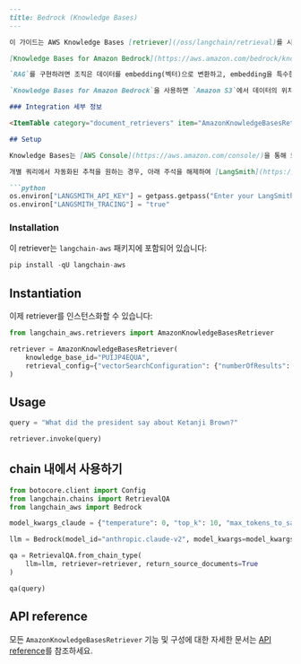 ```markdown
---
title: Bedrock (Knowledge Bases)
---

이 가이드는 AWS Knowledge Bases [retriever](/oss/langchain/retrieval)를 시작하는 데 도움을 드립니다.

[Knowledge Bases for Amazon Bedrock](https://aws.amazon.com/bedrock/knowledge-bases/)은 Amazon Web Services(AWS)에서 제공하는 서비스로, 비공개 데이터를 사용하여 FM 응답을 커스터마이징함으로써 RAG 애플리케이션을 빠르게 구축할 수 있게 해줍니다.

`RAG`를 구현하려면 조직은 데이터를 embedding(벡터)으로 변환하고, embedding을 특수한 vector database에 저장하며, 사용자의 쿼리와 관련된 텍스트를 검색하고 가져오기 위해 데이터베이스에 대한 커스텀 통합을 구축하는 등 여러 번거로운 단계를 수행해야 합니다. 이는 시간이 많이 걸리고 비효율적일 수 있습니다.

`Knowledge Bases for Amazon Bedrock`을 사용하면 `Amazon S3`에서 데이터의 위치를 지정하기만 하면 되며, `Knowledge Bases for Amazon Bedrock`이 vector database로의 전체 수집 워크플로우를 처리합니다. 기존 vector database가 없는 경우, Amazon Bedrock이 Amazon OpenSearch Serverless vector store를 자동으로 생성합니다. 검색을 위해서는 Retrieve API를 통해 LangChain - Amazon Bedrock 통합을 사용하여 knowledge base에서 사용자 쿼리에 대한 관련 결과를 검색할 수 있습니다.

### Integration 세부 정보

<ItemTable category="document_retrievers" item="AmazonKnowledgeBasesRetriever" />

## Setup

Knowledge Bases는 [AWS Console](https://aws.amazon.com/console/)을 통해 또는 [AWS SDKs](https://aws.amazon.com/developer/tools/)를 사용하여 구성할 수 있습니다. retriever를 인스턴스화하려면 `knowledge_base_id`가 필요합니다.

개별 쿼리에서 자동화된 추적을 원하는 경우, 아래 주석을 해제하여 [LangSmith](https://docs.smith.langchain.com/) API key를 설정할 수도 있습니다:

```python
os.environ["LANGSMITH_API_KEY"] = getpass.getpass("Enter your LangSmith API key: ")
os.environ["LANGSMITH_TRACING"] = "true"
```

### Installation

이 retriever는 `langchain-aws` 패키지에 포함되어 있습니다:

```python
pip install -qU langchain-aws
```

## Instantiation

이제 retriever를 인스턴스화할 수 있습니다:

```python
from langchain_aws.retrievers import AmazonKnowledgeBasesRetriever

retriever = AmazonKnowledgeBasesRetriever(
    knowledge_base_id="PUIJP4EQUA",
    retrieval_config={"vectorSearchConfiguration": {"numberOfResults": 4}},
)
```

## Usage

```python
query = "What did the president say about Ketanji Brown?"

retriever.invoke(query)
```

## chain 내에서 사용하기

```python
from botocore.client import Config
from langchain.chains import RetrievalQA
from langchain_aws import Bedrock

model_kwargs_claude = {"temperature": 0, "top_k": 10, "max_tokens_to_sample": 3000}

llm = Bedrock(model_id="anthropic.claude-v2", model_kwargs=model_kwargs_claude)

qa = RetrievalQA.from_chain_type(
    llm=llm, retriever=retriever, return_source_documents=True
)

qa(query)
```

## API reference

모든 `AmazonKnowledgeBasesRetriever` 기능 및 구성에 대한 자세한 문서는 [API reference](https://python.langchain.com/api_reference/aws/retrievers/langchain_aws.retrievers.bedrock.AmazonKnowledgeBasesRetriever.html)를 참조하세요.
```